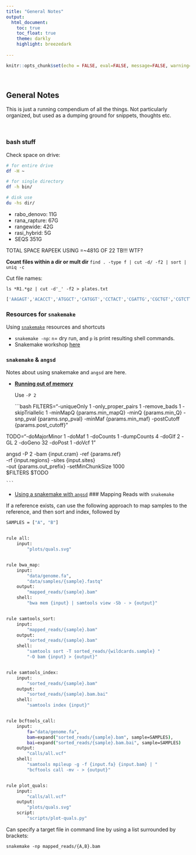 ```yaml
---
title: "General Notes"
output: 
  html_document:
    toc: true
    toc_float: true
    theme: darkly
    highlight: breezedark
  
---
```


```r
knitr::opts_chunk$set(echo = FALSE, eval=FALSE, message=FALSE, warning=FALSE)

```

<style>
  .title{
    display: none;
  }
</style>

<br>

## General Notes {.tabset .tabset-fade .tabset-pills}


This is just a running compendium of all the things. Not particularly organized, but used as a dumping ground for snippets, thoughts etc.

<br>

### bash stuff

Check space on drive:
```bash

# for entire drive
df -H ~

# for single directory
df -h bin/

# disk use
du -hs dir/

```


 - rabo_denovo: 11G
 - rana_rapture: 67G
 - rangewide: 42G
 - rasi_hybrid: 5G
 - SEQS 351G

TOTAL SPACE RAPEEK USING =~481G OF 22 TB!!! WTF?


**Count files within a dir or mult dir**
`find . -type f | cut -d/ -f2 | sort | uniq -c`

Cut file names:

```
ls *R1.*gz | cut -d'_' -f2 > plates.txt
```

```bash
['AAGAGT','ACACCT','ATGGCT','CATGGT','CCTACT','CGATTG','CGCTGT','CGTCTT','CTCATT','GACCCT','GCCAGT','GGGGGT','GTATGT','TCAGTT','TCTTGT','TGCGCT']

```

### Resources for `snakemake`

Using [`snakemake`](https://snakemake.readthedocs.io/en/stable/tutorial/basics.html) resources and shortcuts

 - `snakemake -np`: `n`= dry run, and `p` is print resulting shell commands.
 - Snakemake workshop [here](https://github.com/kdmurray91/2020_snakemake-workshop)

### `snakemake` & `angsd`

Notes about using snakemake and `angsd` are here.

 - [**Running out of memory**](https://github.com/ANGSD/angsd/issues/243)
 
    Use `-P 2`
 
    ```bash
 FILTERS="-uniqueOnly 1 -only_proper_pairs 1 -remove_bads 1 -skipTriallelic 1 -minMapQ {params.min_mapQ} -minQ {params.min_Q} -snp_pval {params.snp_pval} -minMaf {params.min_maf} -postCutoff {params.post_cutoff}"

TODO="-doMajorMinor 1 -doMaf 1 -doCounts 1 -dumpCounts 4 -doGlf 2 -GL 2 -doGeno 32 -doPost 1 -doVcf 1"

angsd -P 2 -bam {input.cram} -ref {params.ref} \
-rf {input.regions} -sites {input.sites} \
-out {params.out_prefix} -setMinChunkSize 1000 \
$FILTERS $TODO

    ```

 - [Using a snakemake with `angsd`](https://raw.githubusercontent.com/kdmurray91/euc-dp15-workspace/master/workspace/Snakefile)
### Mapping Reads with `snakemake`

If a reference exists, can use the following approach to map samples to the reference, and then sort and index, followed by 

```bash
SAMPLES = ["A", "B"]


rule all:
    input:
        "plots/quals.svg"


rule bwa_map:
    input:
        "data/genome.fa",
        "data/samples/{sample}.fastq"
    output:
        "mapped_reads/{sample}.bam"
    shell:
        "bwa mem {input} | samtools view -Sb - > {output}"


rule samtools_sort:
    input:
        "mapped_reads/{sample}.bam"
    output:
        "sorted_reads/{sample}.bam"
    shell:
        "samtools sort -T sorted_reads/{wildcards.sample} "
        "-O bam {input} > {output}"


rule samtools_index:
    input:
        "sorted_reads/{sample}.bam"
    output:
        "sorted_reads/{sample}.bam.bai"
    shell:
        "samtools index {input}"


rule bcftools_call:
    input:
        fa="data/genome.fa",
        bam=expand("sorted_reads/{sample}.bam", sample=SAMPLES),
        bai=expand("sorted_reads/{sample}.bam.bai", sample=SAMPLES)
    output:
        "calls/all.vcf"
    shell:
        "samtools mpileup -g -f {input.fa} {input.bam} | "
        "bcftools call -mv - > {output}"


rule plot_quals:
    input:
        "calls/all.vcf"
    output:
        "plots/quals.svg"
    script:
        "scripts/plot-quals.py"

```

Can specify a target file in command line by using a list surrounded by brackets:

```snakemake -np mapped_reads/{A,B}.bam```


